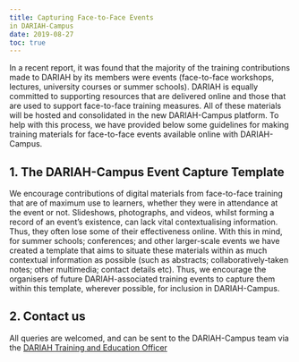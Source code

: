 ```yaml
---
title: Capturing Face-to-Face Events
in DARIAH-Campus
date: 2019-08-27
toc: true
---
```


In a recent report, it was found that the majority of the training contributions made to DARIAH by its members were events (face-to-face workshops, lectures, university courses or summer schools). DARIAH is equally committed to supporting resources that are delivered online and those that are used to support face-to-face training measures. All of these materials will be hosted and consolidated in the new DARIAH-Campus platform. To help with this process, we have provided below some guidelines for making training materials for face-to-face events available online with DARIAH-Campus.

## 1. The DARIAH-Campus Event Capture Template

We encourage contributions of digital materials from face-to-face training that are of maximum use to learners, whether they were in attendance at the event or not. Slideshows, photographs, and videos, whilst forming a record of an event’s existence, can lack vital contextualising information. Thus, they often lose some of their effectiveness online. With this in mind, for summer schools; conferences; and other larger-scale events we have created a template that aims to situate these materials within as much contextual information as possible (such as abstracts; collaboratively-taken notes; other multimedia; contact details etc). Thus, we encourage the organisers of future DARIAH-associated training events to capture them within this template, wherever possible, for inclusion in DARIAH-Campus.

## 2. Contact us

All queries are welcomed, and can be sent to the DARIAH-Campus team via the [DARIAH Training and Education Officer](info@dariah.eu)
